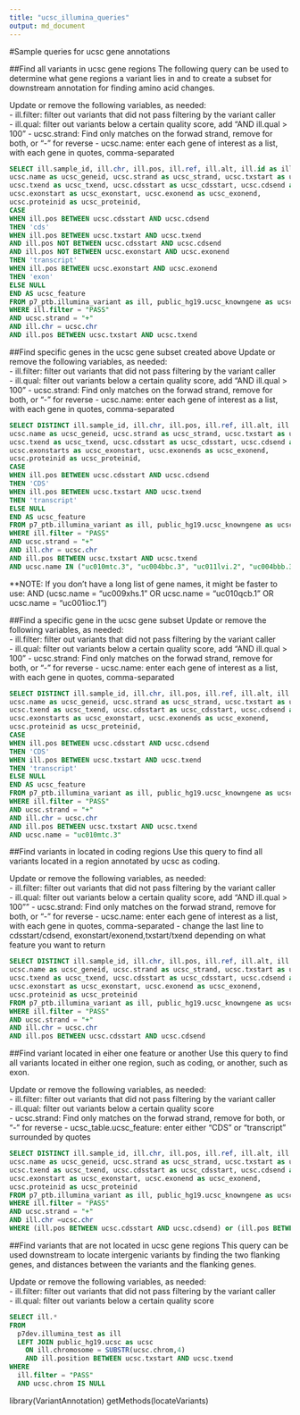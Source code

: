 ```yaml
---
title: "ucsc_illumina_queries"
output: md_document
---
```


#Sample queries for ucsc gene annotations

##Find all variants in ucsc gene regions
The following query can be used to determine what gene regions a variant lies in and to create a subset for downstream annotation for finding amino acid changes. 

Update or remove the following variables, as needed:  
- ill.filter: filter out variants that did not pass filtering by the variant caller  
- ill.qual: filter out variants below a certain quality score, add "AND ill.qual > 100"
- ucsc.strand: Find only matches on the forwad strand, remove for both, or "-" for reverse
- ucsc.name: enter each gene of interest as a list, with each gene in quotes, comma-separated 

```sql
SELECT ill.sample_id, ill.chr, ill.pos, ill.ref, ill.alt, ill.id as ill_rsID, 
ucsc.name as ucsc_geneid, ucsc.strand as ucsc_strand, ucsc.txstart as ucsc_txstart, 
ucsc.txend as ucsc_txend, ucsc.cdsstart as ucsc_cdsstart, ucsc.cdsend as ucsc_cdsend, 
ucsc.exonstart as ucsc_exonstart, ucsc.exonend as ucsc_exonend, 
ucsc.proteinid as ucsc_proteinid,
CASE 
WHEN ill.pos BETWEEN ucsc.cdsstart AND ucsc.cdsend 
THEN 'cds' 
WHEN ill.pos BETWEEN ucsc.txstart AND ucsc.txend 
AND ill.pos NOT BETWEEN ucsc.cdsstart AND ucsc.cdsend
AND ill.pos NOT BETWEEN ucsc.exonstart AND ucsc.exonend
THEN 'transcript'
WHEN ill.pos BETWEEN ucsc.exonstart AND ucsc.exonend
THEN 'exon'
ELSE NULL
END AS ucsc_feature
FROM p7_ptb.illumina_variant as ill, public_hg19.ucsc_knowngene as ucsc
WHERE ill.filter = "PASS" 
AND ucsc.strand = "+"
AND ill.chr = ucsc.chr
AND ill.pos BETWEEN ucsc.txstart AND ucsc.txend  
```

##Find specific genes in the ucsc gene subset created above
Update or remove the following variables, as needed:  
- ill.filter: filter out variants that did not pass filtering by the variant caller  
- ill.qual: filter out variants below a certain quality score, add "AND ill.qual > 100"
- ucsc.strand: Find only matches on the forwad strand, remove for both, or "-" for reverse
- ucsc.name: enter each gene of interest as a list, with each gene in quotes, comma-separated  

```sql
SELECT DISTINCT ill.sample_id, ill.chr, ill.pos, ill.ref, ill.alt, ill.id as ill_rsID, 
ucsc.name as ucsc_geneid, ucsc.strand as ucsc_strand, ucsc.txstart as ucsc_txstart, 
ucsc.txend as ucsc_txend, ucsc.cdsstart as ucsc_cdsstart, ucsc.cdsend as ucsc_cdsend, 
ucsc.exonstarts as ucsc_exonstart, ucsc.exonends as ucsc_exonend, 
ucsc.proteinid as ucsc_proteinid,
CASE 
WHEN ill.pos BETWEEN ucsc.cdsstart AND ucsc.cdsend 
THEN 'CDS' 
WHEN ill.pos BETWEEN ucsc.txstart AND ucsc.txend
THEN 'transcript'
ELSE NULL
END AS ucsc_feature
FROM p7_ptb.illumina_variant as ill, public_hg19.ucsc_knowngene as ucsc
WHERE ill.filter = "PASS" 
AND ucsc.strand = "+"
AND ill.chr = ucsc.chr 
AND ill.pos BETWEEN ucsc.txstart AND ucsc.txend  
AND ucsc.name IN ("uc010mtc.3", "uc004bbc.3", "uc011lvi.2", "uc004bbb.3", "uc010mtc.3")
```

**NOTE: If you don't have a long list of gene names, it might be faster to use: 
AND (ucsc.name = "uc009xhs.1" OR ucsc.name = "uc010qcb.1" OR ucsc.name = "uc001ioc.1")

##Find a specific gene in the ucsc gene subset 
Update or remove the following variables, as needed:  
- ill.filter: filter out variants that did not pass filtering by the variant caller  
- ill.qual: filter out variants below a certain quality score, add "AND ill.qual > 100"
- ucsc.strand: Find only matches on the forwad strand, remove for both, or "-" for reverse
- ucsc.name: enter each gene of interest as a list, with each gene in quotes, comma-separated 

```sql
SELECT DISTINCT ill.sample_id, ill.chr, ill.pos, ill.ref, ill.alt, ill.id as ill_rsID, 
ucsc.name as ucsc_geneid, ucsc.strand as ucsc_strand, ucsc.txstart as ucsc_txstart, 
ucsc.txend as ucsc_txend, ucsc.cdsstart as ucsc_cdsstart, ucsc.cdsend as ucsc_cdsend, 
ucsc.exonstarts as ucsc_exonstart, ucsc.exonends as ucsc_exonend, 
ucsc.proteinid as ucsc_proteinid,
CASE 
WHEN ill.pos BETWEEN ucsc.cdsstart AND ucsc.cdsend 
THEN 'CDS' 
WHEN ill.pos BETWEEN ucsc.txstart AND ucsc.txend
THEN 'transcript'
ELSE NULL
END AS ucsc_feature
FROM p7_ptb.illumina_variant as ill, public_hg19.ucsc_knowngene as ucsc
WHERE ill.filter = "PASS" 
AND ucsc.strand = "+"
AND ill.chr = ucsc.chr
AND ill.pos BETWEEN ucsc.txstart AND ucsc.txend  
AND ucsc.name = "uc010mtc.3"
```
##Find variants in located in coding regions
Use this query to find all variants located in a region annotated by ucsc as coding. 

Update or remove the following variables, as needed:  
- ill.filter: filter out variants that did not pass filtering by the variant caller  
- ill.qual: filter out variants below a certain quality score, add "AND ill.qual > 100""
- ucsc.strand: Find only matches on the forwad strand, remove for both, or "-" for reverse
- ucsc.name: enter each gene of interest as a list, with each gene in quotes, comma-separated 
- change the last line to cdsstart/cdsend, exonstart/exonend,txstart/txend depending on what feature you want to return

```sql
SELECT DISTINCT ill.sample_id, ill.chr, ill.pos, ill.ref, ill.alt, ill.id as ill_rsID, 
ucsc.name as ucsc_geneid, ucsc.strand as ucsc_strand, ucsc.txstart as ucsc_txstart, 
ucsc.txend as ucsc_txend, ucsc.cdsstart as ucsc_cdsstart, ucsc.cdsend as ucsc_cdsend, 
ucsc.exonstart as ucsc_exonstart, ucsc.exonend as ucsc_exonend, 
ucsc.proteinid as ucsc_proteinid
FROM p7_ptb.illumina_variant as ill, public_hg19.ucsc_knowngene as ucsc
WHERE ill.filter = "PASS" 
AND ucsc.strand = "+"
AND ill.chr = ucsc.chr
AND ill.pos BETWEEN ucsc.cdsstart AND ucsc.cdsend 
```

##Find variant located in eiher one feature or another
Use this query to find all variants located in either one region, such as coding, or another, such as exon. 

Update or remove the following variables, as needed:  
- ill.filter: filter out variants that did not pass filtering by the variant caller  
- ill.qual: filter out variants below a certain quality score  
- ucsc.strand: Find only matches on the forwad strand, remove for both, or "-" for reverse
- ucsc_table.ucsc_feature: enter either "CDS" or "transcript" surrounded by quotes

```sql
SELECT DISTINCT ill.sample_id, ill.chr, ill.pos, ill.ref, ill.alt, ill.id as ill_rsID, 
ucsc.name as ucsc_geneid, ucsc.strand as ucsc_strand, ucsc.txstart as ucsc_txstart, 
ucsc.txend as ucsc_txend, ucsc.cdsstart as ucsc_cdsstart, ucsc.cdsend as ucsc_cdsend, 
ucsc.exonstart as ucsc_exonstart, ucsc.exonend as ucsc_exonend, 
ucsc.proteinid as ucsc_proteinid
FROM p7_ptb.illumina_variant as ill, public_hg19.ucsc_knowngene as ucsc
WHERE ill.filter = "PASS" 
AND ucsc.strand = "+"
AND ill.chr =ucsc.chr
WHERE (ill.pos BETWEEN ucsc.cdsstart AND ucsc.cdsend) or (ill.pos BETWEEN ucsc.txstart AND ucsc.txsend)
```

##Find variants that are not located in ucsc gene regions
This query can be used downstream to locate intergenic variants by finding the two flanking genes, and distances between the variants and the flanking genes.

Update or remove the following variables, as needed:  
- ill.filter: filter out variants that did not pass filtering by the variant caller  
- ill.qual: filter out variants below a certain quality score  

```sql
SELECT ill.* 
FROM
  p7dev.illumina_test as ill
  LEFT JOIN public_hg19.ucsc as ucsc
    ON ill.chromosome = SUBSTR(ucsc.chrom,4) 
    AND ill.position BETWEEN ucsc.txstart AND ucsc.txend
WHERE
  ill.filter = "PASS" 
  AND ucsc.chrom IS NULL
```



library(VariantAnnotation)
getMethods(locateVariants)

